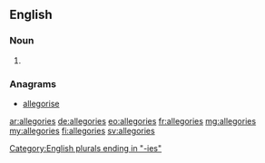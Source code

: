 ==English==

===Noun===
{{head|en|plural}}

# {{plural of|allegory|lang=en}}

===Anagrams===
* [[allegorise#English|allegorise]]

[[Category:English plurals ending in "-ies"]]

[[ar:allegories]]
[[de:allegories]]
[[eo:allegories]]
[[fr:allegories]]
[[mg:allegories]]
[[my:allegories]]
[[fi:allegories]]
[[sv:allegories]]